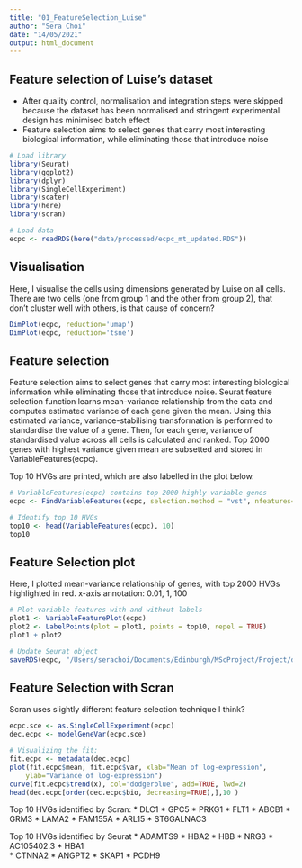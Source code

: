 ```yaml
---
title: "01_FeatureSelection_Luise"
author: "Sera Choi"
date: "14/05/2021"
output: html_document
---
```


## Feature selection of Luise's dataset 

* After quality control, normalisation and integration steps were skipped because the dataset has been normalised and stringent experimental design has minimised batch effect 
* Feature selection aims to select genes that carry most interesting biological information, while eliminating those that introduce noise 

```r
# Load library
library(Seurat)
library(ggplot2)
library(dplyr)
library(SingleCellExperiment)
library(scater)
library(here)
library(scran)

# Load data
ecpc <- readRDS(here("data/processed/ecpc_mt_updated.RDS")) 
```

## Visualisation
Here, I visualise the cells using dimensions generated by Luise on all cells. There are two cells (one from group 1 and the other from group 2), that don't cluster well with others, is that cause of concern? 
```r
DimPlot(ecpc, reduction='umap')
DimPlot(ecpc, reduction='tsne')
```

## Feature selection 
Feature selection aims to select genes that carry most interesting biological information while eliminating those that introduce noise. Seurat feature selection function learns mean-variance relationship from the data and computes estimated variance of each gene given the mean. Using this estimated variance, variance-stabilising transformation is performed to standardise the value of a gene. Then, for each gene, variance of standardised value across all cells is calculated and ranked. Top 2000 genes with highest variance given mean are subsetted and stored in VariableFeatures(ecpc). 

Top 10 HVGs are printed, which are also labelled in the plot below. 

```r
# VariableFeatures(ecpc) contains top 2000 highly variable genes 
ecpc <- FindVariableFeatures(ecpc, selection.method = "vst", nfeatures=2000)

# Identify top 10 HVGs
top10 <- head(VariableFeatures(ecpc), 10)
top10
```

## Feature Selection plot 
Here, I plotted mean-variance relationship of genes, with top 2000 HVGs highlighted in red. x-axis annotation: 0.01, 1, 100 

```r
# Plot variable features with and without labels 
plot1 <- VariableFeaturePlot(ecpc)
plot2 <- LabelPoints(plot = plot1, points = top10, repel = TRUE)
plot1 + plot2

# Update Seurat object 
saveRDS(ecpc, "/Users/serachoi/Documents/Edinburgh/MScProject/Project/data/processed/ecpc_mt_updated.RDS")
```

## Feature Selection with Scran 
Scran uses slightly different feature selection technique I think? 

```r
ecpc.sce <- as.SingleCellExperiment(ecpc)
dec.ecpc <- modelGeneVar(ecpc.sce)

# Visualizing the fit:
fit.ecpc <- metadata(dec.ecpc)
plot(fit.ecpc$mean, fit.ecpc$var, xlab="Mean of log-expression",
    ylab="Variance of log-expression")
curve(fit.ecpc$trend(x), col="dodgerblue", add=TRUE, lwd=2)
head(dec.ecpc[order(dec.ecpc$bio, decreasing=TRUE),],10 )
```

Top 10 HVGs identified by Scran:
* DLC1
* GPC5 
* PRKG1
* FLT1
* ABCB1
* GRM3
* LAMA2
* FAM155A 
* ARL15
* ST6GALNAC3

Top 10 HVGs identified by Seurat 
* ADAMTS9
* HBA2
* HBB
* NRG3
* AC105402.3
* HBA1      
* CTNNA2
* ANGPT2
* SKAP1
* PCDH9













